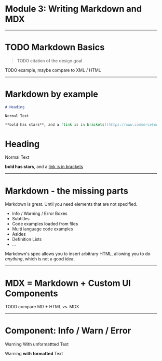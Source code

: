 

<TitleSlide>

# Module 3: Writing Markdown and MDX

</TitleSlide>

---

# TODO Markdown Basics

> TODO citation of the design goal

TODO example, maybe compare to XML / HTML

---

# Markdown by example

<Horizontal>

```markdown
# Heading

Normal Text

**bold has stars**, and a [link is in brackets](https://www.commercetools.com)
```

<Card>

# Heading

Normal Text

**bold has stars**, and a [link is in brackets](https://www.commercetools.com)

</Card>
</Horizontal>

---

# Markdown - the missing parts

Markdown is great. Until you need elements that are not specified.

- Info / Warning / Error Boxes
- Subtitles
- Code examples loaded from files
- Multi language code examples
- Asides
- Definition Lists
- ...

Markdown's spec allows you to insert arbitrary HTML, allowing you to do _anything_, which is not a good idea.

---

# MDX = Markdown + Custom UI Components

TODO compare MD + HTML vs. MDX

---

# Component: Info / Warn / Error

<Warning>Warning With unformattted Text</Warning>

<Warning>

Warning **with formatted** Text

</Warning>
